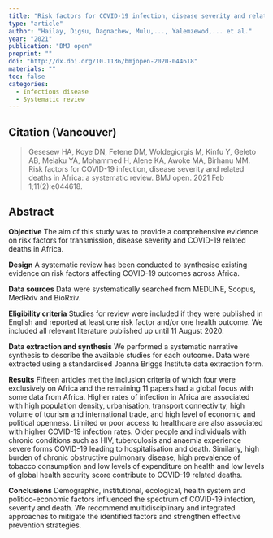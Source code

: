 ```yaml
---
title: "Risk factors for COVID-19 infection, disease severity and related deaths in Africa: a systematic review"
type: "article"
author: "Hailay, Digsu, Dagnachew, Mulu,..., Yalemzewod,... et al."
year: "2021"
publication: "BMJ open"
preprint: ""
doi: "http://dx.doi.org/10.1136/bmjopen-2020-044618"
materials: ""
toc: false
categories:
  - Infectious disease
  - Systematic review
---
```


## Citation (Vancouver)

> Gesesew HA, Koye DN, Fetene DM, Woldegiorgis M, Kinfu Y, Geleto AB, Melaku YA, Mohammed H, Alene KA, Awoke MA, Birhanu MM. Risk factors for COVID-19 infection, disease severity and related deaths in Africa: a systematic review. BMJ open. 2021 Feb 1;11(2):e044618.

## Abstract

**Objective** The aim of this study was to provide a comprehensive evidence on risk factors for transmission, disease severity and COVID-19 related deaths in Africa.

**Design** A systematic review has been conducted to synthesise existing evidence on risk factors affecting COVID-19 outcomes across Africa.

**Data sources** Data were systematically searched from MEDLINE, Scopus, MedRxiv and BioRxiv.

**Eligibility criteria** Studies for review were included if they were published in English and reported at least one risk factor and/or one health outcome. We included all relevant literature published up until 11 August 2020.

**Data extraction and synthesis** We performed a systematic narrative synthesis to describe the available studies for each outcome. Data were extracted using a standardised Joanna Briggs Institute data extraction form.

**Results** Fifteen articles met the inclusion criteria of which four were exclusively on Africa and the remaining 11 papers had a global focus with some data from Africa. Higher rates of infection in Africa are associated with high population density, urbanisation, transport connectivity, high volume of tourism and international trade, and high level of economic and political openness. Limited or poor access to healthcare are also associated with higher COVID-19 infection rates. Older people and individuals with chronic conditions such as HIV, tuberculosis and anaemia experience severe forms COVID-19 leading to hospitalisation and death. Similarly, high burden of chronic obstructive pulmonary disease, high prevalence of tobacco consumption and low levels of expenditure on health and low levels of global health security score contribute to COVID-19 related deaths.

**Conclusions** Demographic, institutional, ecological, health system and politico-economic factors influenced the spectrum of COVID-19 infection, severity and death. We recommend multidisciplinary and integrated approaches to mitigate the identified factors and strengthen effective prevention strategies.
